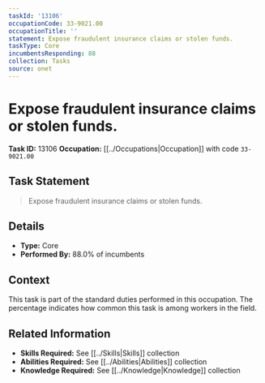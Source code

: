 ```yaml
---
taskId: '13106'
occupationCode: 33-9021.00
occupationTitle: ''
statement: Expose fraudulent insurance claims or stolen funds.
taskType: Core
incumbentsResponding: 88
collection: Tasks
source: onet
---
```

# Expose fraudulent insurance claims or stolen funds.

**Task ID:** 13106
**Occupation:** [[../Occupations|Occupation]] with code `33-9021.00`

## Task Statement

> Expose fraudulent insurance claims or stolen funds.

## Details

- **Type:** Core
- **Performed By:** 88.0% of incumbents

## Context

This task is part of the standard duties performed in this occupation. The percentage indicates how common this task is among workers in the field.

## Related Information

- **Skills Required:** See [[../Skills|Skills]] collection
- **Abilities Required:** See [[../Abilities|Abilities]] collection
- **Knowledge Required:** See [[../Knowledge|Knowledge]] collection
